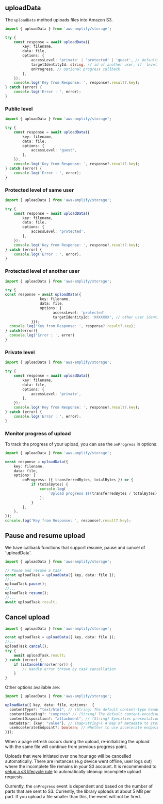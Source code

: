 ## uploadData

The `uploadData` method uploads files into Amazon S3.

```typescript
import { uploadData } from 'aws-amplify/storage';

try {
	const response = await uploadData({
		key: filename,
		data: file,
		options: {
			accessLevel: 'private' | 'protected' | 'guest', // defaults to `guest`
			targetIdentityId: string, // id of another user, if `level: protected`
			onProgress, // Optional progress callback.
		},
	});
	console.log('Key from Response: ', response?.result?.key);
} catch (error) {
	console.log('Error : ', error);
}
```

### Public level

```typescript
import { uploadData } from 'aws-amplify/storage';

try {
	const response = await uploadData({
		key: filename,
		data: file,
		options: {
			accessLevel: 'guest',
		},
	});
	console.log('Key from Response: ', response?.result?.key);
} catch (error) {
	console.log('Error : ', error);
}
```

### Protected level of same user

```typescript
import { uploadData } from 'aws-amplify/storage';

try {
	const response = await uploadData({
		key: filename,
		data: file,
		options: {
			accessLevel: 'protected',
		},
	});
	console.log('Key from Response: ', response?.result?.key);
} catch (error) {
	console.log('Error : ', error);
}
```

### Protected level of another user

```typescript
import { uploadData } from 'aws-amplify/storage';

try {
const response = await uploadData({
				key: filename,
				data: file,
				options: {
                      accessLevel: 'protected' 
                      targetIdentityId: 'XXXXXXX', // other user identityId
			}});
  console.log('Key from Response: ', response?.result?.key);
} catch(error){
  console.log('Error : ', error)
}

```
### Private level

```typescript
import { uploadData } from 'aws-amplify/storage';

try {
	const response = await uploadData({
		key: filename,
		data: file,
		options: {
			accessLevel: 'private',
		},
	});
	console.log('Key from Response: ', response?.result?.key);
} catch (error) {
	console.log('Error : ', error);
}
```

### Monitor progress of upload

To track the progress of your upload, you can use the `onProgress` in options:

```typescript
import { uploadData } from 'aws-amplify/storage';

const response = uploadData({
	key: filename,
	data: file,
	options: {
		onProgress: ({ transferredBytes, totalBytes }) => {
			if (totalBytes) {
				console.log(
					`Upload progress ${(transferredBytes / totalBytes) * 100} %`
				);
			}
		},
	},
});
console.log('Key from Response: ', response?.result?.key);
```

## Pause and resume upload

We have callback functions that support resume, pause and cancel of `uploadData'. 

```typescript 
import { uploadData } from 'aws-amplify/storage';

// Pause and resume a task
const uploadTask = uploadData({ key, data: file });
//...
uploadTask.pause();
//...
uploadTask.resume();
//...
await uploadTask.result;
```

## Cancel upload

```typescript
import { uploadData } from 'aws-amplify/storage';

const uploadTask = uploadData({ key, data: file });
//...
uploadTask.cancel();
try {
	await uploadTask.result;
} catch (error) {
	if (isCancelError(error)) {
		// Handle error thrown by task cancellation
	}
}

```

Other options available are:

```typescript
import { uploadData } from 'aws-amplify/storage'; 

uploadData({ key, data: file, options:  {
  contentType?: "text/html", // (String) The default content-type header value of the file when downloading it.
  contentEncoding?: "compress" // (String) The default content-encoding header value of the file when downloading it.
  contentDisposition?: "attachment", // (String) Specifies presentational information for the object
  metadata?: {key: "value"}, // (map<String>) A map of metadata to store with the object in S3.
  useAccelerateEndpoint?: boolean; // Whether to use accelerate endpoint.
}});

```

<!-- TODO Rewrite why do we not have multi-part upload documented for JS? -->

When a page refresh occurs during the upload, re-initializing the upload with the same file will continue from previous progress point.

<Callout>

Uploads that were initiated over one hour ago will be cancelled automatically. There are instances (e.g device went offline, user logs out) where the incomplete file remains in your S3 account. It is recommended to [setup a s3 lifecycle rule](https://aws.amazon.com/blogs/aws-cloud-financial-management/discovering-and-deleting-incomplete-multipart-uploads-to-lower-amazon-s3-costs/) to automatically cleanup incomplete upload requests.

</Callout>

<Callout>

Currently, the `onProgress` event is dependent and based on the number of parts that are sent to S3. Currently, the library uploads at about 5 MB per part. If you upload a file smaller than this, the event will not be fired.

</Callout>

